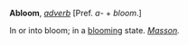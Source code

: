 '''Abloom''', ''[[adverb (part of speech)|adverb]]'' [Pref. ''a-'' + ''bloom''.]

In or into bloom; in a [[blooming]] state. ''[[Masson (source)|Masson]].''